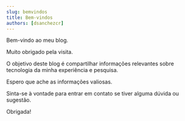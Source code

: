 ```yaml
---
slug: bemvindos
title: Bem-vindos
authors: [dsanchezcr]
---
```


Bem-vindo ao meu blog.

Muito obrigado pela visita.

O objetivo deste blog é compartilhar informações relevantes sobre tecnologia da minha experiência e pesquisa.

Espero que ache as informações valiosas.

Sinta-se à vontade para entrar em contato se tiver alguma dúvida ou sugestão.

Obrigada!